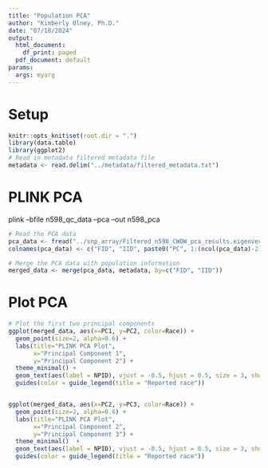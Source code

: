 ```yaml
---
title: "Population PCA"
author: "Kimberly Olney, Ph.D."
date: "07/18/2024"
output:
  html_document:
    df_print: paged
  pdf_document: default
params:
  args: myarg
---
```


# Setup
```r
knitr::opts_knit$set(root.dir = ".")
library(data.table)
library(ggplot2)
# Read in metadata filtered metadata file 
metadata <- read.delim("../metadata/filtered_metadata.txt")
```

# PLINK PCA
plink --bfile n598_qc_data --pca --out n598_pca
```r
# Read the PCA data
pca_data <- fread("../snp_array/Filtered_n598_CWOW_pca_results.eigenvec")
colnames(pca_data) <- c("FID", "IID", paste0("PC", 1:(ncol(pca_data)-2)))

# Merge the PCA data with population information
merged_data <- merge(pca_data, metadata, by=c("FID", "IID"))
```

# Plot PCA 
```r
# Plot the first two principal components
ggplot(merged_data, aes(x=PC1, y=PC2, color=Race)) +
  geom_point(size=2, alpha=0.6) +
  labs(title="PLINK PCA Plot",
       x="Principal Component 1",
       y="Principal Component 2") +
  theme_minimal() +
  geom_text(aes(label = NPID), vjust = -0.5, hjust = 0.5, size = 3, show.legend = FALSE) +
  guides(color = guide_legend(title = "Reported race"))


ggplot(merged_data, aes(x=PC2, y=PC3, color=Race)) +
  geom_point(size=2, alpha=0.6) +
  labs(title="PLINK PCA Plot",
       x="Principal Component 2",
       y="Principal Component 3") +
  theme_minimal()  +
  geom_text(aes(label = NPID), vjust = -0.5, hjust = 0.5, size = 3, show.legend = FALSE) +
  guides(color = guide_legend(title = "Reported race"))
```
